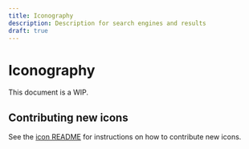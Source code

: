 ```yaml
---
title: Iconography
description: Description for search engines and results
draft: true
---
```


# Iconography <Badge text='draft' color='orange'></Badge>

This document is a WIP.

## Contributing new icons

See the [icon README](https://github.com/grafana/grafana/blob/main/public/img/icons/README.md) for instructions on how to contribute new icons.
